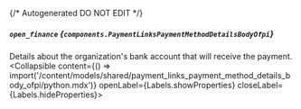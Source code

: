 {/* Autogenerated DO NOT EDIT  */}

##### `open_finance` *{`components.PaymentLinksPaymentMethodDetailsBodyOfpi`}*
Details about the organization's bank account that will receive the payment.
<Collapsible content={() => import('/content/models/shared/payment_links_payment_method_details_body_ofpi/python.mdx')} openLabel={Labels.showProperties} closeLabel={Labels.hideProperties}>
</Collapsible>


